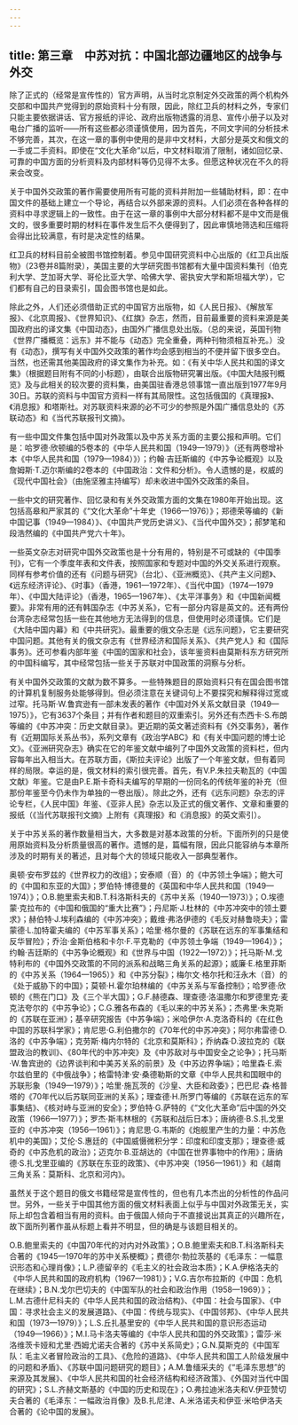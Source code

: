 ```yaml
---
---
---
```

title: 第三章　中苏对抗：中国北部边疆地区的战争与外交
---



除了正式的（经常是宣传性的）官方声明，从当时北京制定外交政策的两个机构外交部和中国共产党得到的原始资料十分有限，因此，除红卫兵的材料之外，专家们只能主要依据讲话、官方报纸的评论、政府出版物透露的消息、宣传小册子以及对电台广播的监听——所有这些都必须谨慎使用，因为首先，不同文字间的分析技术不够完善，其次，在这一章的事例中使用的是非中文材料，大部分是英文和俄文的一手或二手资料。即使在“文化大革命”以后，中文材料取消了限制，诸如回忆录、可靠的中国方面的分析资料及内部材料等仍见得不太多。但愿这种状况在不久的将来会改变。

关于中国外交政策的著作需要使用所有可能的资料并附加一些辅助材料，即：在中国文件的基础上建立一个导论，再结合以外部来源的资料。人们必须在各种各样的资料中寻求逻辑上的一致性。由于在这一章的事例中大部分材料都不是中文而是俄文的，很多重要时期的材料在事件发生后不久便得到了，因此审慎地筛选和压缩将会得出比较满意，有时是决定性的结果。

红卫兵的材料目前全被图书馆控制着。参见中国研究资料中心出版的《红卫兵出版物》（23卷并8篇附录），美国主要的大学研究图书馆都有大量中国资料集刊（伯克利大学、芝加哥大学、哥伦比亚大学、哈佛大学、密执安大学和斯坦福大学），它们都有自己的目录索引，国会图书馆也是如此。

除此之外，人们还必须借助正式的中国官方出版物，如《人民日报》、《解放军报》、《北京周报》、《世界知识》、《红旗》杂志，然而，目前最重要的资料来源是美国政府出的译文集《中国动态》，由国外广播信息处出版。（总的来说，英国刊物《世界广播概览：远东》并不能与《动态》完全重叠，两种刊物须相互补充。）没有《动态》，撰写有关中国外交政策的著作均会感到相当的不便并留下很多空白。当然，也还需其他美国政府的译文集作为补充。如：《有关中华人民共和国的译文集》（根据题目附有不同的小标题），由联合出版物研究署出版。《中国大陆报刊概览》及与此相关的较次要的资料集，由美国驻香港总领事馆一直出版到1977年9月30日。苏联的资料与中国官方资料一样有其局限性。这包括俄国的《真理报》、《消息报》和塔斯社。对苏联资料来源的必不可少的参照是外国广播信息处的《苏联动态》和《当代苏联报刊文摘》。

有一些中国文件集包括中国对外政策以及中苏关系方面的主要公报和声明。它们是：哈罗德·欣顿编的5卷本的《中华人民共和国（1949—1979）》（还有两卷增补本《中华人民共和国（1979—1984）》）；约翰·吉廷斯编的《中苏争论概观》以及詹姆斯·T.迈尔斯编的2卷本的《中国政治：文件和分析》。令人遗憾的是，权威的《现代中国社会》（由施坚雅主持编写）却未收进中国外交政策的条目。

一些中文的研究著作、回忆录和有关外交政策方面的文集在1980年开始出现。这包括高皋和严家其的《“文化大革命”十年史（1966—1976）》；郑德荣等编的《新中国记事（1949—1984）》、《中国共产党历史讲义》、《当代中国外交》；郝梦笔和段浩然编的《中国共产党六十年》。

一些英文杂志对研究中国外交政策也是十分有用的，特别是不可或缺的《中国季刊》，它有一个季度年表和文件表，按照国家和专题对中国的外交关系进行观察。同样有参考价值的还有《问题与研究》（台北）、《亚洲概览》、《共产主义问题》、《远东经济评论》、《时事》（香港，1961—1972年）、《当代中国》（1974—1979年）、《中国大陆评论》（香港，1965—1967年）、《太平洋事务》和《中国新闻概要》。非常有用的还有韩国杂志《中苏关系》，它有一部分内容是英文的。还有两份台湾杂志经常包括一些在其他地方无法得到的信息，但使用时必须谨慎。它们是《大陆中国内幕》和《中共研究》。最重要的俄文杂志是《远东问题》，它主要研究中国问题。其他有关的俄文杂志有《世界经济和国际关系》、《共产党人》和《国际事务》。还可参看内部年鉴《中国的国家和社会》，该年鉴资料由莫斯科东方研究所的中国科编写，其中经常包括一些关于苏联对中国政策的洞察与分析。

有关中国外交政策的文献为数不算多。一些特殊题目的原始资料只有在国会图书馆的计算机复制服务处能够得到。但必须注意在关键词句上不要探究和解释得过宽或过窄。托马斯·W.鲁宾逊有一部未发表的著作《中国对外关系文献目录（1949—1975）》，它有3637个条目；并有作者和题目的双重索引。另外还有杰西卡·S.布朗等编的《中苏冲突：历史文献目录》。更近期的英文著述资料有《外交事务》，著作有《近期国际关系丛书》，系列文章有《政治学ABC》和《有关中国问题的博士论文》。《亚洲研究杂志》确实在它的年鉴文献中编列了中国外文政策的资料栏，但内容每年出入相当大。在苏联方面，《斯拉夫评论》出版了一个年鉴文献，但有着同样的局限。幸运的是，俄文材料的索引很完善。首先，有V.P.朱拉夫勒瓦的《中国文献》年鉴。它是由P.E.斯卡奇科夫编写的早期的一份同名的传统年鉴的补充（但那份年鉴至今仍未作为单独的一卷出版）。除此之外，还有《远东问题》杂志的评论专栏，《人民中国》年鉴、《亚非人民》杂志以及正式的俄文著作、文章和重要的报纸（《当代苏联报刊文摘》上附有《真理报》和《消息报》的英文索引）。

关于中苏关系的著作数量相当大，大多数是对基本政策的分析。下面所列的只是使用原始资料及分析质量很高的著作。遗憾的是，篇幅有限，因此只能容纳与本章所涉及的时期有关的著述，且对每个大的领域只能收入一部典型著作。

奥顿·安布罗兹的《世界权力的改组》；安泰顺（音）的《中苏领土争端》；鲍大可的《中国和东亚的大国》；罗伯特·博德曼的《英国和中华人民共和国（1949—1974）》；O.B.鲍里索夫和B.T.科洛斯科夫的《苏中关系（1940—1973）》；O.埃德蒙·克拉布的《中国和俄国的“重大比赛”》；丹尼斯·J.杜林的《中苏冲突中的领土要求》；赫伯特·J.埃利森编的《中苏冲突》；戴维·弗洛伊德的《毛反对赫鲁晓夫》；雷蒙德·L.加特霍夫编的《中苏军事关系》；哈里·格尔曼的《苏联在远东的军事集结和反华冒险》；乔治·金斯伯格和卡尔·F.平克勒的《中苏领土争端（1949—1964）》；约翰·吉廷斯的《中苏争论概观》和《世界与中国（1922—1972）》；托马斯·M.戈特利布的《中国外交政策的不同的派系和战略三角关系的起源》；威廉·E.格里菲斯的《中苏关系（1964—1965）》和《中苏分裂》；梅尔文·格尔托和汪永木（音）的《处于威胁下的中国》；莫顿·H.霍尔珀林编的《中苏关系与军备控制》；哈罗德·欣顿的《熊在门口》及《三个半大国》；G.F.赫德森、理查德·洛温撒尔和罗德里克·麦克法夸尔的《中苏争论》；C.G.雅各布森的《毛以来的中苏关系》；杰弗里·朱克斯的《苏联在亚洲》；基辛研究报告《中苏争端》；米哈伊尔·A.克洛奇科的《在红色中国的苏联科学家》；肯尼思·G.利伯撒尔的《70年代的中苏冲突》；阿尔弗雷德·D.洛的《中苏争端》；克劳斯·梅内尔特的《北京和莫斯科》；乔纳森·D.波拉克的《联盟政治的教训》、《80年代的中苏冲突》及《中苏敌对与中国安全之论争》；托马斯·W.鲁宾逊的《边界谈判和中美苏关系的前景》及《中苏边界争端》；哈里森·E.索尔兹伯里的《中俄战争》；格雷特津·安·桑德勒斯的文章《中华人民共和国眼中的苏联形象（1949—1979）》；哈里·施瓦茨的《沙皇、大臣和政委》；巴巴尼·森·格普塔的《70年代以后苏联同亚洲的关系》；理查德·H.所罗门等编的《苏联在远东的军事集结》、《核对峙与亚洲的安全》；罗伯特·G.萨特的《“文化大革命”后中国的外交政策（1966—1977）》；罗杰·斯韦林根的《苏联和战后日本》；唐纳德·B.S.扎戈里亚的《中苏冲突（1956—1961）》；肯尼思·G.韦斯的《炮舰里产生的力量：中苏危机中的美国》；艾伦·S.惠廷的《中国威慑微积分学：印度和印度支那》；理查德·威奇的《中苏危机的政治》；迈克尔·B.亚胡达的《中国在世界事物中的作用》；唐纳德·S.扎戈里亚编的《苏联在东亚的政策》、《中苏冲突（1956—1961）》和《越南三角关系：莫斯科、北京和河内》。

虽然关于这个题目的俄文书籍经常是宣传性的，但也有几本杰出的分析性的作品问世。另外，一些关于中国其他方面的俄文材料表面上似乎与中国对外政策无关，实际上却包含着相当有用的资料。由于俄国人倾向于不直接说出其真正的兴趣所在，故下面所列著作虽从标题上看并不明显，但的确是与该题目相关的。

O.B.鲍里索夫的《中国70年代的对内对外政策》；O.B.鲍里索夫和B.T.科洛斯科夫合著的《1945—1970年的苏中关系梗概》；费德尔·勃拉茨基的《毛泽东：一幅意识形态和心理肖像》；L.P.德留辛的《毛主义的社会政治本质》；K.A.伊格洛夫的《中华人民共和国的政府机构（1967—1981）》；V.G.吉尔布拉斯的《中国：危机在继续》；B.N.戈尔巴切夫的《中国军队的社会和政治作用（1958—1969）》；L.M.古德什尼科夫的《中华人民共和国的政治结构》、《中国：社会与国家》、《中国：寻求社会主义的发展道路》、《中国：传统与现实》、《中国邻邦》、《中华人民共和国（1973—1979）》；L.S.丘扎基里安的《中华人民共和国的意识形态运动（1949—1966）》；M.I.马卡洛夫等编的《中华人民共和国的外交政策》；雷莎·米洛维茨卡娅和尤里·西姆尤诺夫合著的《苏中关系简史》；G.N.莫斯克的《中国军队：毛主义者冒险政治的工具》、《危险的道路》、《中华人民共和国工人阶级发展中的问题和矛盾》、《苏联中国问题研究的题目》；A.M.鲁缅采夫的《“毛泽东思想”的来源及其发展》、《中华人民共和国的社会经济结构和经济政策》、《外国对当代中国的研究》；S.L.齐赫文斯基的《中国的历史和现在》；O.弗拉迪米洛夫和V.伊亚赞切夫合著的《毛泽东：一幅政治肖像》及B.扎尼津、A.米洛诺夫和伊亚·米哈伊洛夫合著的《论中国的发展》。